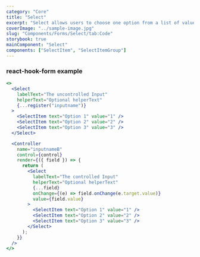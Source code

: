```yaml
---
category: "Core"
title: "Select"
excerpt: "Select allows users to choose one option from a list of values."
coverImage: "../sample-image.jpg"
slug: "Components/Forms/Select/tab:Code"
storybook: true
mainComponent: "Select"
components: ["SelectItem", "SelectItemGroup"]
---
```


### react-hook-form example

```jsx live reactHookForm
<>
  <Select
    labelText="The uncontrolled Input"
    helperText="Optional helperText"
    {...register("inputname")}
  >
    <SelectItem text="Option 1" value="1" />
    <SelectItem text="Option 2" value="2" />
    <SelectItem text="Option 3" value="3" />
  </Select>

  <Controller
    name="inputnameB"
    control={control}
    render={({ field }) => {
      return (
        <Select
          labelText="The controlled Input"
          helperText="Optional helperText"
          {...field}
          onChange={(e) => field.onChange(e.target.value)}
          value={field.value}
        >
          <SelectItem text="Option 1" value="1" />
          <SelectItem text="Option 2" value="2" />
          <SelectItem text="Option 3" value="3" />
        </Select>
      );
    }}
  />
</>
```
